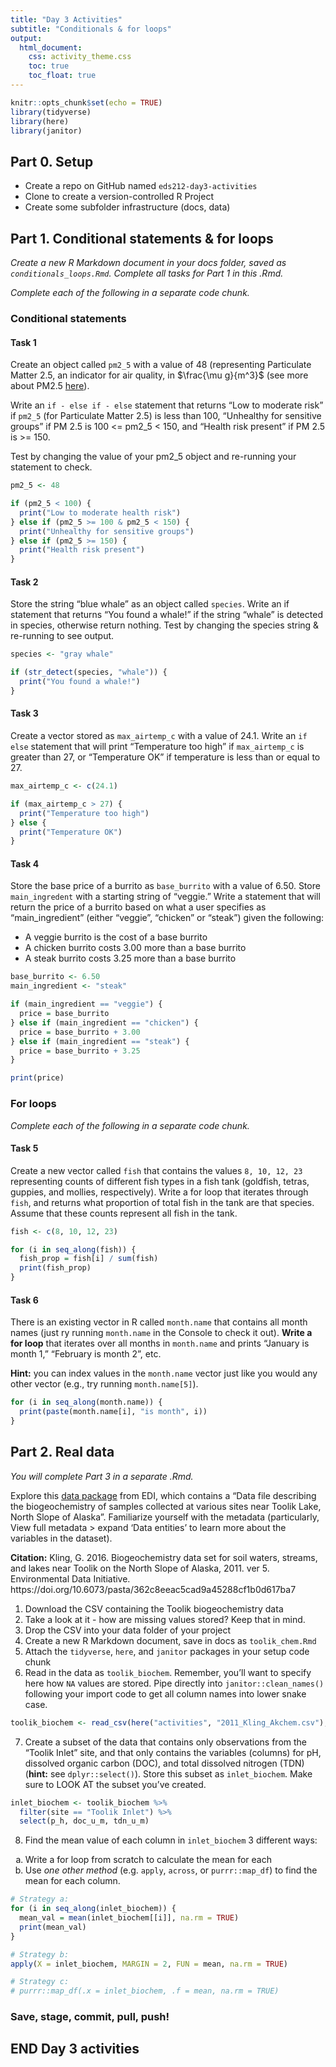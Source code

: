 ```yaml
---
title: "Day 3 Activities"
subtitle: "Conditionals & for loops"
output: 
  html_document:
    css: activity_theme.css
    toc: true
    toc_float: true
---
```


```r
knitr::opts_chunk$set(echo = TRUE)
library(tidyverse)
library(here)
library(janitor)
```

## Part 0. Setup

- Create a repo on GitHub named `eds212-day3-activities`
- Clone to create a version-controlled R Project
- Create some subfolder infrastructure (docs, data)

## Part 1. Conditional statements & for loops

*Create a new R Markdown document in your docs folder, saved as `conditionals_loops.Rmd`. Complete all tasks for Part 1 in this .Rmd.*

*Complete each of the following in a separate code chunk.*

### Conditional statements

#### Task 1

Create an object called `pm2_5` with a value of 48 (representing Particulate Matter 2.5, an indicator for air quality, in $\frac{\mu g}{m^3}$ (see more about PM2.5 [here](https://www3.epa.gov/region1/airquality/pm-aq-standards.html)). 

Write an `if - else if - else` statement that returns "Low to moderate risk" if `pm2_5` (for Particulate Matter 2.5) is less than 100, "Unhealthy for sensitive groups" if PM 2.5 is 100 <= pm2_5 < 150, and "Health risk present"  if PM 2.5 is >= 150. 

Test by changing the value of your pm2_5 object and re-running your statement to check. 

```r
pm2_5 <- 48

if (pm2_5 < 100) {
  print("Low to moderate health risk")
} else if (pm2_5 >= 100 & pm2_5 < 150) {
  print("Unhealthy for sensitive groups")
} else if (pm2_5 >= 150) {
  print("Health risk present")
}
```

#### Task 2

Store the string "blue whale" as an object called `species`. Write an if statement that returns "You found a whale!" if the string "whale" is detected in species, otherwise return nothing. Test by changing the species string & re-running to see output. 

```r
species <- "gray whale"

if (str_detect(species, "whale")) {
  print("You found a whale!")
}
```

#### Task 3

Create a vector stored as `max_airtemp_c` with a value of 24.1. Write an `if else` statement that will print "Temperature too high" if `max_airtemp_c` is greater than 27, or "Temperature OK" if temperature is less than or equal to 27. 
```r
max_airtemp_c <- c(24.1)

if (max_airtemp_c > 27) {
  print("Temperature too high")
} else {
  print("Temperature OK")
}
```

#### Task 4

Store the base price of a burrito as `base_burrito` with a value of 6.50. Store `main_ingredent` with a starting string of "veggie." Write a statement that will return the price of a burrito based on what a user specifies as "main_ingredient" (either "veggie", "chicken" or "steak") given the following: 

- A veggie burrito is the cost of a base burrito
- A chicken burrito costs 3.00 more than a base burrito
- A steak burrito costs 3.25 more than a base burrito

```r
base_burrito <- 6.50
main_ingredient <- "steak"

if (main_ingredient == "veggie") {
  price = base_burrito
} else if (main_ingredient == "chicken") {
  price = base_burrito + 3.00
} else if (main_ingredient == "steak") {
  price = base_burrito + 3.25
}

print(price)
```

### For loops

*Complete each of the following in a separate code chunk.*

#### Task 5

Create a new vector called `fish` that contains the values `8, 10, 12, 23` representing counts of different fish types in a fish tank (goldfish, tetras, guppies, and mollies, respectively). Write a for loop that iterates through `fish`, and returns what proportion of total fish in the tank are that species. Assume that these counts represent all fish in the tank. 

```r
fish <- c(8, 10, 12, 23)

for (i in seq_along(fish)) {
  fish_prop = fish[i] / sum(fish)
  print(fish_prop)
}
```

#### Task 6

There is an existing vector in R called `month.name` that contains all month names (just ry running `month.name` in the Console to check it out). **Write a for loop** that iterates over all months in `month.name` and prints "January is month 1," "February is month 2", etc. 

**Hint:** you can index values in the `month.name` vector just like you would any other vector (e.g., try running `month.name[5]`).

```r
for (i in seq_along(month.name)) {
  print(paste(month.name[i], "is month", i))
}
```
## Part 2. Real data

*You will complete Part 3 in a separate .Rmd.*

Explore this [data package](https://portal.edirepository.org/nis/mapbrowse?packageid=knb-lter-arc.10341.5) from EDI, which contains a "Data file describing the biogeochemistry of samples collected at various sites near Toolik Lake, North Slope of Alaska". Familiarize yourself with the metadata (particularly, View full metadata > expand 'Data entities' to learn more about the variables in the dataset). 

**Citation:** Kling, G. 2016. Biogeochemistry data set for soil waters, streams, and lakes near Toolik on the North Slope of Alaska, 2011. ver 5. Environmental Data Initiative. https://doi.org/10.6073/pasta/362c8eeac5cad9a45288cf1b0d617ba7 

1. Download the CSV containing the Toolik biogeochemistry data
2. Take a look at it - how are missing values stored? Keep that in mind. 
3. Drop the CSV into your data folder of your project
4. Create a new R Markdown document, save in docs as `toolik_chem.Rmd`
5. Attach the `tidyverse`, `here`, and `janitor` packages in your setup code chunk
6. Read in the data as `toolik_biochem`. Remember, you'll want to specify here how `NA` values are stored. Pipe directly into `janitor::clean_names()` following your import code to get all column names into lower snake case.

```r
toolik_biochem <- read_csv(here("activities", "2011_Kling_Akchem.csv"), na = ".") %>% clean_names()
```

7. Create a subset of the data that contains only observations from the "Toolik Inlet" site, and that only contains the variables (columns) for pH, dissolved organic carbon (DOC), and total dissolved nitrogen (TDN) (**hint:** see `dplyr::select()`). Store this subset as `inlet_biochem`. Make sure to LOOK AT the subset you've created. 

```r
inlet_biochem <- toolik_biochem %>% 
  filter(site == "Toolik Inlet") %>% 
  select(p_h, doc_u_m, tdn_u_m)
```

8. Find the mean value of each column in `inlet_biochem` 3 different ways: 

a. Write a for loop from scratch to calculate the mean for each
b. Use *one other method* (e.g. `apply`, `across`, or `purrr::map_df`) to find the mean for each column.

```r
# Strategy a:
for (i in seq_along(inlet_biochem)) {
  mean_val = mean(inlet_biochem[[i]], na.rm = TRUE)
  print(mean_val)
}

# Strategy b: 
apply(X = inlet_biochem, MARGIN = 2, FUN = mean, na.rm = TRUE)

# Strategy c: 
# purrr::map_df(.x = inlet_biochem, .f = mean, na.rm = TRUE)
```
### Save, stage, commit, pull, push!

## END Day 3 activities

